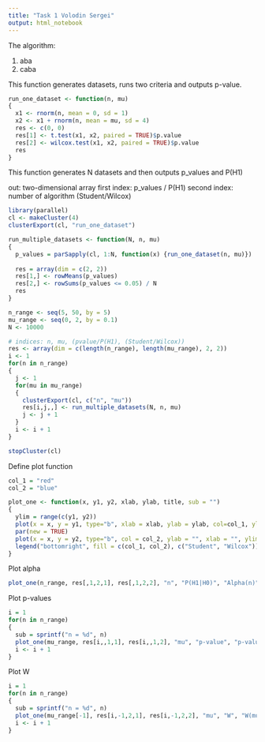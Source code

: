 ```yaml
---
title: "Task 1 Volodin Sergei"
output: html_notebook
---
```

The algorithm:

1. aba
2. caba

This function generates datasets, runs two criteria and outputs p-value.

```r
run_one_dataset <- function(n, mu)
{
  x1 <- rnorm(n, mean = 0, sd = 1)
  x2 <- x1 + rnorm(n, mean = mu, sd = 4)
  res <- c(0, 0)
  res[1] <- t.test(x1, x2, paired = TRUE)$p.value
  res[2] <- wilcox.test(x1, x2, paired = TRUE)$p.value
  res
}

```

This function generates N datasets and then outputs p_values and P(H1)

out: two-dimensional array
first index: p_values / P(H1)
second index: number of algorithm (Student/Wilcox)

```r
library(parallel)
cl <- makeCluster(4)
clusterExport(cl, "run_one_dataset")
```

```r
run_multiple_datasets <- function(N, n, mu)
{
  p_values = parSapply(cl, 1:N, function(x) {run_one_dataset(n, mu)})
  
  res = array(dim = c(2, 2))
  res[1,] <- rowMeans(p_values)
  res[2,] <- rowSums(p_values <= 0.05) / N
  res
}
```

```r
n_range <- seq(5, 50, by = 5)
mu_range <- seq(0, 2, by = 0.1)
N <- 10000

# indices: n, mu, (pvalue/P(H1), (Student/Wilcox))
res <- array(dim = c(length(n_range), length(mu_range), 2, 2))
i <- 1
for(n in n_range)
{
  j <- 1
  for(mu in mu_range)
  {
    clusterExport(cl, c("n", "mu"))
    res[i,j,,] <- run_multiple_datasets(N, n, mu)
    j <- j + 1
  }
  i <- i + 1
}
```

```r
stopCluster(cl)
```

Define plot function

```r
col_1 = "red"
col_2 = "blue"

plot_one <- function(x, y1, y2, xlab, ylab, title, sub = "")
{
  ylim = range(c(y1, y2))
  plot(x = x, y = y1, type="b", xlab = xlab, ylab = ylab, col=col_1, ylim = ylim, main = title, sub = sub)
  par(new = TRUE)
  plot(x = x, y = y2, type="b", col = col_2, ylab = "", xlab = "", ylim = ylim)
  legend("bottomright", fill = c(col_1, col_2), c("Student", "Wilcox"))
}
```

Plot alpha

```r
plot_one(n_range, res[,1,2,1], res[,1,2,2], "n", "P(H1|H0)", "Alpha(n)", "mu = 0")
```

Plot p-values

```r
i = 1
for(n in n_range)
{
  sub = sprintf("n = %d", n)
  plot_one(mu_range, res[i,,1,1], res[i,,1,2], "mu", "p-value", "p-value(mu)", sub)
  i <- i + 1
}
```
Plot W

```r
i = 1
for(n in n_range)
{
  sub = sprintf("n = %d", n)
  plot_one(mu_range[-1], res[i,-1,2,1], res[i,-1,2,2], "mu", "W", "W(mu)", sub)
  i <- i + 1
}
```